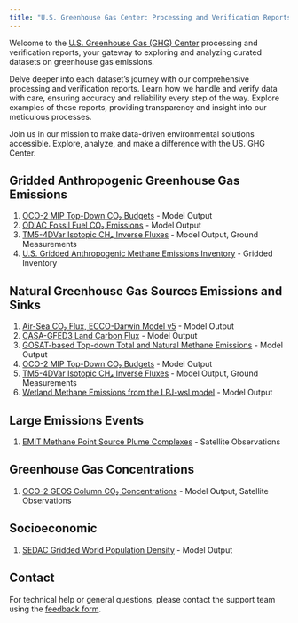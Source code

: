```yaml
---
title: "U.S. Greenhouse Gas Center: Processing and Verification Reports"
---
```


Welcome to the [U.S. Greenhouse Gas (GHG) Center](https://earth.gov/ghgcenter) processing and verification reports, your gateway to exploring and analyzing curated datasets on greenhouse gas emissions.

Delve deeper into each dataset's journey with our comprehensive processing and verification reports. Learn how we handle and verify data with care, ensuring accuracy and reliability every step of the way. Explore examples of these reports, providing transparency and insight into our meticulous processes.

Join us in our mission to make data-driven environmental solutions accessible.
Explore, analyze, and make a difference with the US. GHG Center.

## Gridded Anthropogenic Greenhouse Gas Emissions
1. [OCO-2 MIP Top-Down CO₂ Budgets](processing_and_verification_reports/oco2-mip-co2budget-yeargrid-v1_Processing and Verification Report.qmd) - Model Output
2. [ODIAC Fossil Fuel CO₂ Emissions](processing_and_verification_reports/odiac-ffco2-monthgrid-v2022_Processing and Verification Report.qmd) - Model Output
3. [TM5-4DVar Isotopic CH₄ Inverse Fluxes](processing_and_verification_reports/tm54dvar-ch4flux-monthgrid-v1_Processing and Verification Report.qmd) - Model Output, Ground Measurements
4. [U.S. Gridded Anthropogenic Methane Emissions Inventory](processing_and_verification_reports/epa-ch4emission-grid-v2express_Processing and Verification Report.qmd) - Gridded Inventory

## Natural Greenhouse Gas Sources Emissions and Sinks
1. [Air-Sea CO₂ Flux, ECCO-Darwin Model v5](processing_and_verification_reports/eccodarwin-co2flux-monthgrid-v5_Processing and Verification Report.qmd) - Model Output
2. [CASA-GFED3 Land Carbon Flux](processing_and_verification_reports/casagfed-carbonflux-monthgrid-v3_Processing and Verification Report.qmd) - Model Output
3. [GOSAT-based Top-down Total and Natural Methane Emissions](processing_and_verification_reports/gosat-based-ch4budget-yeargrid-v1_Processing and Verification Report.qmd) - Model Output
4. [OCO-2 MIP Top-Down CO₂ Budgets](processing_and_verification_reports/oco2-mip-co2budget-yeargrid-v1_Processing and Verification Report.qmd) - Model Output
5. [TM5-4DVar Isotopic CH₄ Inverse Fluxes](processing_and_verification_reports/tm54dvar-ch4flux-monthgrid-v1_Processing and Verification Report.qmd) - Model Output, Ground Measurements
6. [Wetland Methane Emissions from the LPJ-wsl model](processing_and_verification_reports/lpjwsl-wetlandch4-grid-v1_Processing and Verification Report.qmd) - Model Output

## Large Emissions Events
1. [EMIT Methane Point Source Plume Complexes](processing_and_verification_reports/emit-ch4plume-v1_Processing and Verification Report.qmd) - Satellite Observations

## Greenhouse Gas Concentrations
1. [OCO-2 GEOS Column CO₂ Concentrations](processing_and_verification_reports/oco2geos-co2-daygrid-v10r_Processing and Verification Report.qmd) - Model Output, Satellite Observations

## Socioeconomic
1. [SEDAC Gridded World Population Density](processing_and_verification_reports/sedac-popdensity-yeargrid5yr-v4.11_Processing and Verification Report.qmd) - Model Output

## Contact

For technical help or general questions, please contact the support team using the [feedback form](https://docs.google.com/forms/d/e/1FAIpQLSeVWCrnca08Gt_qoWYjTo6gnj1BEGL4NCUC9VEiQnXA02gzVQ/viewform).